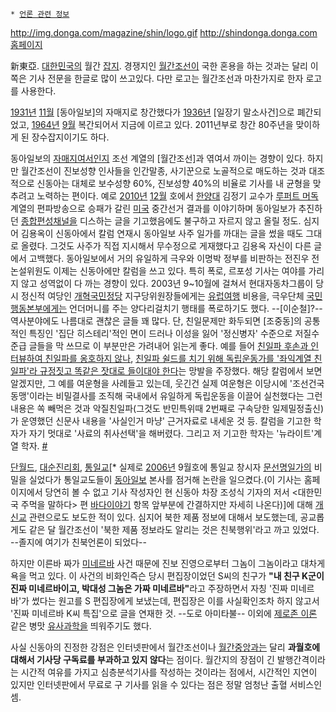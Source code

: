  * [[언론 관련 정보]]

http://img.donga.com/magazine/shin/logo.gif
[[http://shindonga.donga.com 홈페이지]]

新東亞. 
[[대한민국]]의 월간 [[잡지]]. 경쟁지인 [[월간조선]]이 국한 혼용을 하는 것과는 달리 이쪽은 기사 전문을 한글로 많이 쓰고있다. 다만 로고는 월간조선과 마찬가지로 한자 로고를 사용한다.

[[1931년]] [[11월]] [동아일보]의 자매지로 창간했다가 [[1936년]] [일장기 말소사건]으로 폐간되었고, [[1964년]] [[9월]] 복간되어서 지금에 이르고 있다. 2011년부로 창간 80주년을 맞이하게 된 장수잡지이기도 하다.

동아일보의 [[자매지]]여서인지 조선 계열의 [월간조선]과 엮여서 까이는 경향이 있다. 하지만 월간조선이 진보성향 인사들을 인간말종, 사기꾼으로 노골적으로 매도하는 것과 대조적으로 신동아는 대체로 보수성향 60%, 진보성향 40%의 비율로 기사를 내 균형을 맞추려고 노력하는 편이다. 예로 [[2010년]] [[12월]] 호에서 [[한양대]] 김정기 교수가 [[루퍼트 머독]] 계열의 편파방송으로 승패가 갈린 [[미국]] 중간선거 결과를 이야기하며 동아일보가 추진하던 [[종합편성채널]]을 디스하는 글을 기고했음에도 불구하고 자르지 않고 올릴 정도. 심지어 김용옥이 신동아에서 칼럼 연재시 동아일보 사주 일가를 까대는 글을 썼을 때도 그대로 올렸다. 그것도 사주가 직접 지시해서 무수정으로 게재했다고 김용옥 자신이 다른 글에서 고백했다. 동아일보에서 거의 유일하게 극우와 이명박 정부를 비판하는 전진우 전 논설위원도 이제는 신동아에만 칼럼을 쓰고 있다. 특히 폭로, 르포성 기사는 여야를 가리지 않고 성역없이 다 까는 경향이 있다. 2003년 9~10월에 걸쳐서 현대자동차그룹이 당시 정신적 여당인 [[개혁국민정당]] 지구당위원장들에게는 [[유럽]]여행 비용을, 극우단체 [[국민행동본부]]에게는 언더머니를 주는 양다리걸치기 행태를 폭로하기도 했다. --[이순철]?-- 역사분야에도 나름대로 괜찮은 글들 꽤 많다. 단, 친일문제만 화두되면 [조중동]의 공통적인 특징인 '집단 히스테리'적인 면이 드러나 이성을 잃어 '정신병자' 수준으로 저질수준급 글들을 막 쓰므로 이 부분만은 가려내어 읽는게 좋다. 예를 들어 [http://shindonga.donga.com/docs/magazine/shin/2013/01/22/201301220500011/201301220500011_1.html 친일파 후손과 인터뷰하여 친일파를 옹호하지 않나], [http://shindonga.donga.com/docs/magazine/shin/2010/01/11/201001110500003/201001110500003_1.html 친일파 쉴드를 치기 위해 독립운동가를 '좌익계열 친일파'라 규정짓고 똑같은 잣대로 들이대야 한다]는 망발을 주장했다. 해당 칼럼에서 보면 알겠지만, 그 예를 여운형을 사례들고 있는데, 웃긴건 실제 여운형은 이당시에 '조선건국동맹'이라는 비밀결사를 조직해 국내에서 유일하게 독립운동을 이끌어 실천했다는 그런 내용은 쏙 빼먹은 것과 악질친일파(그것도 반민특위때 2번째로 구속당한 일제밀정출신)가 운영했던 신문사 내용을 '사실인거 마냥' 근거자료로 내세운 것 등. 칼럼을 기고한 학자가 자기 멋대로 '사료의 취사선택'을 해버렸다. 그리고 저 기고한 학자는 '뉴라이트'계열 학자. [http://news.donga.com/3/all/20110512/37149697/1 #]

[[단월드]], [[대순진리회]], [[통일교]][* 실제로 [[2006년]] 9월호에 통일교 창시자 [[문선명]]일가의 비밀을 실었다가 통일교도들이 [[동아일보]] 본사를 점거해 논란을 일으켰다.(이 기사는 홈페이지에서 당연히 볼 수 없고 기사 작성자인 현 신동아 차장 조성식 기자의 저서 <대한민국 주먹을 말하다> 편 [[바다이야기]] 항목 앞부분에 간결하지만 자세히 나온다)]에 대해 [[개신교]] 관련으로도 보도한 적이 있다. 심지어 북한 제품 정보에 대해서 보도했는데, 공교롭게도 같은 달 월간조선이 '북한 제품 정보라도 알리는 것은 친북행위'라고 까고 있었다. --졸지에 여기가 친북언론이 되었다--

하지만 이른바 짜가 [[미네르바]] 사건 때문에 진보 진영으로부터 그놈이 그놈이라고 대차게 욕을 먹고 있다. 이 사건의 비화인즉슨 당시 편집장이었던 S씨의 친구가 '''"내 친구 K군이 진짜 미네르바이고, 박대성 그놈은 가짜 미네르바"'''라고 주장하면서 자칭 '진짜 미네르바'가 썼다는 원고를 S 편집장에게 보냈는데, 편집장은 이를 사실확인조차 하지 않고서 '진짜 미네르바 K씨 특집'으로 글을 연재한 것. --도로 아미타불-- 이외에 [[제로존 이론]] 같은 병맛 [[유사과학]]을 띄워주기도 했다.

사실 신동아의 진정한 강점은 인터넷판에서 월간조선이나 [[월간중앙]]과는 달리 '''과월호에 대해서 기사당 구독료를 부과하고 있지 않다'''는 점이다. 월간지의 장점이 긴 발행간격이라는 시간적 여유를 가지고 심층분석기사를 작성하는 것이라는 점에서, 시간적인 지연이 있지만 인터넷판에서 무료로 구 기사를 읽을 수 있다는 점은 정말 엄청난 출혈 서비스인 셈. 
